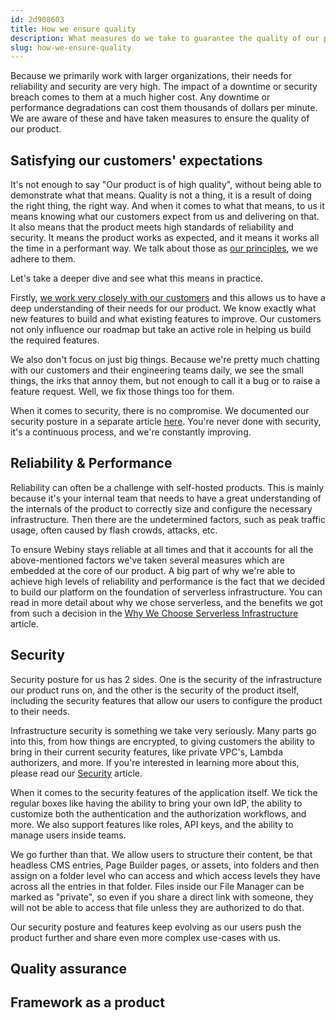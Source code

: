 ```yaml
---
id: 2d908603
title: How we ensure quality
description: What measures do we take to guarantee the quality of our product
slug: how-we-ensure-quality
---
```


Because we primarily work with larger organizations, their needs for reliability and security are very high. The impact of a downtime or security breach comes to them at a much higher cost. Any downtime or performance degradations can cost them thousands of dollars per minute. We are aware of these and have taken measures to ensure the quality of our product.

## Satisfying our customers' expectations

It's not enough to say "Our product is of high quality", without being able to demonstrate what that means. Quality is not a thing, it is a result of doing the right thing, the right way. And when it comes to what that means, to us it means knowing what our customers expect from us and delivering on that. It also means that the product meets high standards of reliability and security. It means the product works as expected, and it means it works all the time in a performant way. We talk about those as [our principles](/docs/handbook/company/why-webiny-exists#rooted-in-the-first-principles), we we adhere to them.

Let's take a deeper dive and see what this means in practice. 

Firstly, [we work very closely with our customers](/docs/handbook/company/deciding-what-features-to-build#customer-driven-roadmap) and this allows us to have a deep understanding of their needs for our product. We know exactly what new features to build and what existing features to improve. Our customers not only influence our roadmap but take an active role in helping us build the required features. 

We also don't focus on just big things. Because we're pretty much chatting with our customers and their engineering teams daily, we see the small things, the irks that annoy them, but not enough to call it a bug or to raise a feature request. Well, we fix those things too for them.

When it comes to security, there is no compromise. We documented our security posture in a separate article [here](/docs/overview/features/security). You're never done with security, it's a continuous process, and we're constantly improving.

## Reliability & Performance

Reliability can often be a challenge with self-hosted products. This is mainly because it's your internal team that needs to have a great understanding of the internals of the product to correctly size and configure the necessary infrastructure. Then there are the undetermined factors, such as peak traffic usage, often caused by flash crowds, attacks, etc. 

To ensure Webiny stays reliable at all times and that it accounts for all the above-mentioned factors we've taken several measures which are embedded at the core of our product. A big part of why we're able to achieve high levels of reliability and performance is the fact that we decided to build our platform on the foundation of serverless infrastructure. You can read in more detail about why we chose serverless, and the benefits we got from such a decision in the [Why We Choose Serverless Infrastructure](/docs/handbook/company/why-we-chose-serverless) article. 


## Security 

Security posture for us has 2 sides. One is the security of the infrastructure our product runs on, and the other is the security of the product itself, including the security features that allow our users to configure the product to their needs.

Infrastructure security is something we take very seriously. Many parts go into this, from how things are encrypted, to giving customers the ability to bring in their current security features, like private VPC's, Lambda authorizers, and more. If you're interested in learning more about this, please read our [Security](/docs/overview/features/security) article.

When it comes to the security features of the application itself. We tick the regular boxes like having the ability to bring your own IdP, the ability to customize both the authentication and the authorization workflows, and more. We also support features like roles, API keys, and the ability to manage users inside teams. 

We go further than that. We allow users to structure their content, be that headless CMS entries, Page Builder pages, or assets, into folders and then assign on a folder level who can access and which access levels they have across all the entries in that folder. Files inside our File Manager can be marked as "private", so even if you share a direct link with someone, they will not be able to access that file unless they are authorized to do that. 

Our security posture and features keep evolving as our users push the product further and share even more complex use-cases with us. 


## Quality assurance


## Framework as a product

